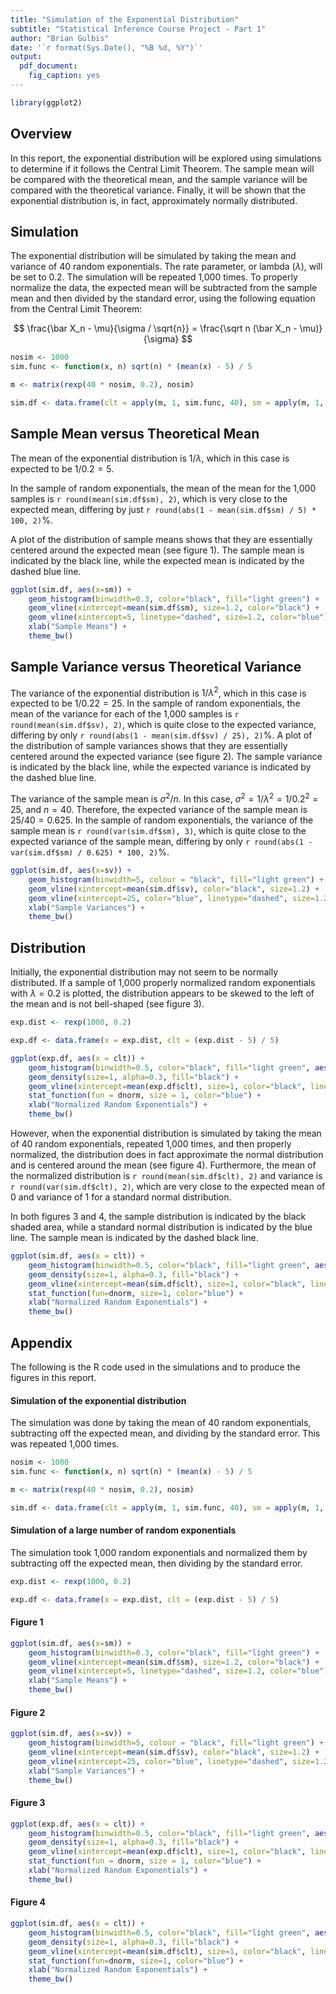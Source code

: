 ```yaml
---
title: "Simulation of the Exponential Distribution"
subtitle: "Statistical Inference Course Project - Part 1"
author: "Brian Gulbis"
date: '`r format(Sys.Date(), "%B %d, %Y")`'
output: 
  pdf_document: 
    fig_caption: yes
---
```


```r
library(ggplot2)
```

## Overview

In this report, the exponential distribution will be explored using simulations to determine if it follows the Central Limit Theorem. The sample mean will be compared with the theoretical mean, and the sample variance will be compared with the theoretical variance. Finally, it will be shown that the exponential distribution is, in fact, approximately normally distributed. 

## Simulation

The exponential distribution will be simulated by taking the mean and variance of 40 random exponentials. The rate parameter, or lambda ($\lambda$), will be set to 0.2. The simulation will be repeated 1,000 times. To properly normalize the data, the expected mean will be subtracted from the sample mean and then divided by the standard error, using the following equation from the Central Limit Theorem:

$$
\frac{\bar X_n - \mu}{\sigma / \sqrt{n}} = \frac{\sqrt n (\bar X_n - \mu)}{\sigma}
$$


```r
nosim <- 1000
sim.func <- function(x, n) sqrt(n) * (mean(x) - 5) / 5

m <- matrix(rexp(40 * nosim, 0.2), nosim)

sim.df <- data.frame(clt = apply(m, 1, sim.func, 40), sm = apply(m, 1, mean), sv = apply(m, 1, var))

```

## Sample Mean versus Theoretical Mean

The mean of the exponential distribution is $1 / \lambda$, which in this case is expected to be $1 / 0.2 = 5$.

In the sample of random exponentials, the mean of the mean for the 1,000 samples is `r round(mean(sim.df$sm), 2)`, which is very close to the expected mean, differing by just `r round(abs(1 - mean(sim.df$sm) / 5) * 100, 2)`%. 

A plot of the distribution of sample means shows that they are essentially centered around the expected mean (see figure 1). The sample mean is indicated by the black line, while the expected mean is indicated by the dashed blue line.

```r
ggplot(sim.df, aes(x=sm)) +
    geom_histogram(binwidth=0.3, color="black", fill="light green") +
    geom_vline(xintercept=mean(sim.df$sm), size=1.2, color="black") +
    geom_vline(xintercept=5, linetype="dashed", size=1.2, color="blue") +
    xlab("Sample Means") +
    theme_bw() 
```

## Sample Variance versus Theoretical Variance

The variance of the exponential distribution is $1 / \lambda^2$, which in this case is expected to be $1 / 0.22 = 25$. In the sample of random exponentials, the mean of the variance for each of the 1,000 samples is `r round(mean(sim.df$sv), 2)`, which
is quite close to the expected variance, differing by only `r round(abs(1 - mean(sim.df$sv) / 25), 2)`%. A plot of the distribution of sample variances shows that they are essentially centered around the expected variance (see figure 2). The sample variance is indicated by the black line, while the expected variance is indicated by the dashed blue line.

The variance of the sample mean is $\sigma^2 / n$. In this case, $\sigma^2 = 1 / \lambda^2 = 1 / 0.2^2 = 25$, and $n = 40$. Therefore, the expected variance of the sample mean is $25 / 40 = 0.625$. In the sample of random exponentials, the variance of the sample mean is `r round(var(sim.df$sm), 3)`, which is quite close to the expected variance of the sample mean, differing by only `r round(abs(1 - var(sim.df$sm) / 0.625) * 100, 2)`%.

```r
ggplot(sim.df, aes(x=sv)) + 
    geom_histogram(binwidth=5, colour = "black", fill="light green") +
    geom_vline(xintercept=mean(sim.df$sv), color="black", size=1.2) +
    geom_vline(xintercept=25, color="blue", linetype="dashed", size=1.2) +
    xlab("Sample Variances") +
    theme_bw()
```

## Distribution

Initially, the exponential distribution may not seem to be normally distributed. If a sample of 1,000 properly normalized random exponentials with $\lambda = 0.2$ is plotted, the distribution appears to be skewed to the left of the mean and is not bell-shaped (see figure 3). 

```r
exp.dist <- rexp(1000, 0.2)

exp.df <- data.frame(x = exp.dist, clt = (exp.dist - 5) / 5)
```

```r

ggplot(exp.df, aes(x = clt)) + 
    geom_histogram(binwidth=0.5, color="black", fill="light green", aes(y = ..density..)) +
    geom_density(size=1, alpha=0.3, fill="black") +
    geom_vline(xintercept=mean(exp.df$clt), size=1, color="black", linetype="dashed") +
    stat_function(fun = dnorm, size = 1, color="blue") + 
    xlab("Normalized Random Exponentials") +
    theme_bw()
```

However, when the exponential distribution is simulated by taking the mean of 40 random exponentials, repeated 1,000 times, and then properly normalized, the distribution does in fact approximate the normal distribution and is centered around the mean (see figure 4). Furthermore, the mean of the normalized distribution is `r round(mean(sim.df$clt), 2)` and variance is `r round(var(sim.df$clt), 2)`, which are very close to the expected mean of 0 and variance of 1 for a standard normal distribution.

In both figures 3 and 4, the sample distribution is indicated by the black shaded area, while a standard normal distribution is indicated by the blue line. The sample mean is indicated by the dashed black line.

```r
ggplot(sim.df, aes(x = clt)) +
    geom_histogram(binwidth=0.5, color="black", fill="light green", aes(y = ..density..)) +
    geom_density(size=1, alpha=0.3, fill="black") + 
    geom_vline(xintercept=mean(sim.df$clt), size=1, color="black", linetype="dashed") +
    stat_function(fun=dnorm, size=1, color="blue") +
    xlab("Normalized Random Exponentials") +
    theme_bw()
```

\pagebreak

## Appendix

The following is the R code used in the simulations and to produce the figures in this report.

#### Simulation of the exponential distribution

The simulation was done by taking the mean of 40 random exponentials, subtracting off the expected mean, and dividing by the standard error. This was repeated 1,000 times.

```r
nosim <- 1000
sim.func <- function(x, n) sqrt(n) * (mean(x) - 5) / 5

m <- matrix(rexp(40 * nosim, 0.2), nosim)

sim.df <- data.frame(clt = apply(m, 1, sim.func, 40), sm = apply(m, 1, mean), sv = apply(m, 1, var))
```

#### Simulation of a large number of random exponentials

The simulation took 1,000 random exponentials and normalized them by subtracting off the expected mean, then dividing by the standard error.

```r
exp.dist <- rexp(1000, 0.2)

exp.df <- data.frame(x = exp.dist, clt = (exp.dist - 5) / 5)
```

#### Figure 1

```r
ggplot(sim.df, aes(x=sm)) +
    geom_histogram(binwidth=0.3, color="black", fill="light green") +
    geom_vline(xintercept=mean(sim.df$sm), size=1.2, color="black") +
    geom_vline(xintercept=5, linetype="dashed", size=1.2, color="blue") +
    xlab("Sample Means") +
    theme_bw() 
```

#### Figure 2

```r
ggplot(sim.df, aes(x=sv)) + 
    geom_histogram(binwidth=5, colour = "black", fill="light green") +
    geom_vline(xintercept=mean(sim.df$sv), color="black", size=1.2) +
    geom_vline(xintercept=25, color="blue", linetype="dashed", size=1.2) +
    xlab("Sample Variances") +
    theme_bw()
```

#### Figure 3

```r
ggplot(exp.df, aes(x = clt)) + 
    geom_histogram(binwidth=0.5, color="black", fill="light green", aes(y = ..density..)) +
    geom_density(size=1, alpha=0.3, fill="black") +
    geom_vline(xintercept=mean(exp.df$clt), size=1, color="black", linetype="dashed") +
    stat_function(fun = dnorm, size = 1, color="blue") + 
    xlab("Normalized Random Exponentials") +
    theme_bw()
```

#### Figure 4

```r
ggplot(sim.df, aes(x = clt)) +
    geom_histogram(binwidth=0.5, color="black", fill="light green", aes(y = ..density..)) +
    geom_density(size=1, alpha=0.3, fill="black") + 
    geom_vline(xintercept=mean(sim.df$clt), size=1, color="black", linetype="dashed") +
    stat_function(fun=dnorm, size=1, color="blue") +
    xlab("Normalized Random Exponentials") +
    theme_bw()
```



